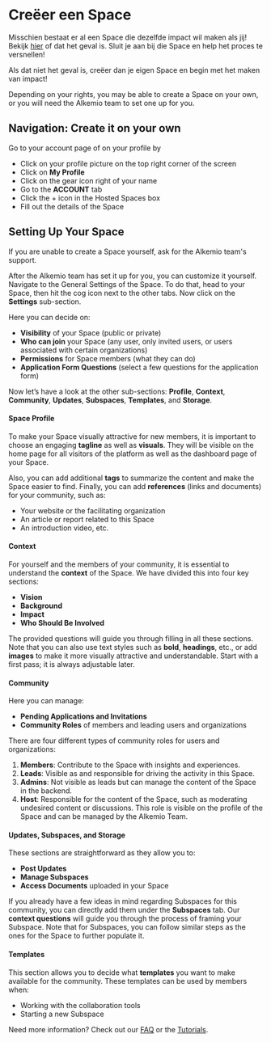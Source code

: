 # Creëer een Space

Misschien bestaat er al een Space die dezelfde impact wil maken als jij! Bekijk [hier](https://alkem.io/spaces) of dat het geval is.
Sluit je aan bij die Space en help het proces te versnellen!

Als dat niet het geval is, creëer dan je eigen Space en begin met het maken van impact!

Depending on your rights, you may be able to create a Space on your own, or you will need the Alkemio team to set one up for you.

## Navigation: Create it on your own

Go to your account page of on your profile by

- Click on your profile picture on the top right corner of the screen
- Click on **My Profile**
- Click on the gear icon right of your name
- Go to the **ACCOUNT** tab
- Click the + icon in the Hosted Spaces box
- Fill out the details of the Space

## Setting Up Your Space

If you are unable to create a Space yourself, ask for the Alkemio team's support.

After the Alkemio team has set it up for you, you can customize it yourself. Navigate to the General Settings of the Space. To do that, head to your Space, then hit the cog icon next to the other tabs. Now click on the **Settings** sub-section.

Here you can decide on:

- **Visibility** of your Space (public or private)
- **Who can join** your Space (any user, only invited users, or users associated with certain organizations)
- **Permissions** for Space members (what they can do)
- **Application Form Questions** (select a few questions for the application form)

Now let’s have a look at the other sub-sections: **Profile**, **Context**, **Community**, **Updates**, **Subspaces**, **Templates**, and **Storage**.

#### Space Profile

To make your Space visually attractive for new members, it is important to choose an engaging **tagline** as well as **visuals**. They will be visible on the home page for all visitors of the platform as well as the dashboard page of your Space.

Also, you can add additional **tags** to summarize the content and make the Space easier to find. Finally, you can add **references** (links and documents) for your community, such as:

- Your website or the facilitating organization
- An article or report related to this Space
- An introduction video, etc.

#### Context

For yourself and the members of your community, it is essential to understand the **context** of the Space. We have divided this into four key sections:

- **Vision**
- **Background**
- **Impact**
- **Who Should Be Involved**

The provided questions will guide you through filling in all these sections. Note that you can also use text styles such as **bold**, **headings**, etc., or add **images** to make it more visually attractive and understandable. Start with a first pass; it is always adjustable later.

#### Community

Here you can manage:

- **Pending Applications and Invitations**
- **Community Roles** of members and leading users and organizations

There are four different types of community roles for users and organizations:

1. **Members**: Contribute to the Space with insights and experiences.
2. **Leads**: Visible as and responsible for driving the activity in this Space.
3. **Admins**: Not visible as leads but can manage the content of the Space in the backend.
4. **Host**: Responsible for the content of the Space, such as moderating undesired content or discussions. This role is visible on the profile of the Space and can be managed by the Alkemio Team.

#### Updates, Subspaces, and Storage

These sections are straightforward as they allow you to:

- **Post Updates**
- **Manage Subspaces**
- **Access Documents** uploaded in your Space

If you already have a few ideas in mind regarding Subspaces for this community, you can directly add them under the **Subspaces** tab. Our **context questions** will guide you through the process of framing your Subspace. Note that for Subspaces, you can follow similar steps as the ones for the Space to further populate it.

#### Templates

This section allows you to decide what **templates** you want to make available for the community. These templates can be used by members when:

- Working with the collaboration tools
- Starting a new Subspace

Need more information? Check out our [FAQ](/faq) or the [Tutorials](/how-to/tutorials).
